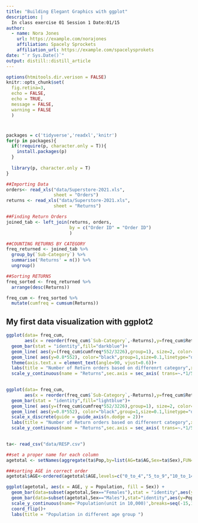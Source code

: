 ```yaml
---
title: "Building Elegant Graphics with ggplot"
description: |
  In class exercise 01 Session 1 Date:01/15
author:
  - name: Nora Jones 
    url: https://example.com/norajones
    affiliation: Spacely Sprockets
    affiliation_url: https://example.com/spacelysprokets
date: "`r Sys.Date()`"
output: distill::distill_article
---
```


```r
options(htmitools.dir.verison = FALSE)
knitr::opts_chunk$set(
  fig.retina=3,
  echo = FALSE,
  echo = TRUE,
  message = FALSE,
  warning = FALSE
  )
```


#
```r
packages = c('tidyverse','readxl','knitr')
for(p in packages){
  if(!require(p, character.only = T)){
    install.packages(p)
  }
    
  library(p, character.only = T)
}

```


```r
##Importing Data
orders<- read_xls("data/Superstore-2021.xls",
                  sheet = "Orders")
returns <- read_xls("data/Superstore-2021.xls",
                  sheet = "Returns")


```
```r
##Finding Return Orders
joined_tab <- left_join(returns, orders,
                        by = c("Order ID" = "Order ID")
                        )
```




```r
##COUNTING RETURNS BY CATEGORY
freq_returned <- joined_tab %>%
  group_by(`Sub-Category`) %>%
  summarise('Returns' = n()) %>%
  ungroup()
```
```r
##Sorting RETURNS
freq_sorted <- freq_returned %>%
  arrange(desc(Returns))
```
```r
freq_cum <- freq_sorted %>%
  mutate(cumfreq = cumsum(Returns))
```




## My first data visualization with ggplot2








```r
ggplot(data= freq_cum,
       aes(x = reorder(freq_cum$`Sub-Category`,-Returns),y=freq_cum$Returns))+
  geom_bar(stat = "identity",fill="darkblue")+
  geom_line( aes(y=(freq_cum$cumfreq*552/3226),group=1), size=2, color="orange")+
  geom_line( aes(y=0.8*552), color="black",group=1,size=0.1,linetype="dotted")+
  theme(axis.text.x = element_text(angle=90, vjust=0.6))+
  labs(title = "Number of Return orders based on differenrt category",x='Category')+
  scale_y_continuous(name = "Returns",sec.axis = sec_axis( trans=~.*1/552 ,name="Percentage",labels = scales::percent_format(accuracy = 1)))
  

```

```r
ggplot(data= freq_cum,
       aes(x = reorder(freq_cum$`Sub-Category`,-Returns),y=freq_cum$Returns))+
  geom_bar(stat = "identity",fill="lightblue")+
  geom_line( aes(y=(freq_cum$cumfreq*552/3226),group=1), size=2, color="orange")+
  geom_line( aes(y=0.8*552), color="black",group=1,size=0.1,linetype="dotted")+
  scale_x_discrete(guide = guide_axis(n.dodge = 2))+
  labs(title = "Number of Return orders based on differenrt category",x='Category')+
  scale_y_continuous(name = "Returns",sec.axis = sec_axis( trans=~.*1/552 ,name="Percentage",labels = scales::percent_format(accuracy = 1)))
  

```
```r
ta<- read_csv("data/RESP.csv")
```
```r
##set a proper name for each column
agetotal <- setNames(aggregate(ta$Pop,by=list(AG=ta$AG,Sex=ta$Sex),FUN=sum), c("AGE","Sex","Population"))
```
```r
###sorting AGE in correct order
agetotal$AGE<-ordered(agetotal$AGE,levels=c("0_to_4","5_to_9","10_to_14","15_to_19","20_to_24","25_to_29","30_to_34","35_to_39","40_to_44","45_to_49","50_to_54","55_to_59","60_to_64","65_to_69","70_to_74","75_to_79","80_to_84","85_to_89","90_and_over"))

```


```r
ggplot(agetotal, aes(x = AGE, y = Population, fill = Sex)) + 
  geom_bar(data=subset(agetotal,Sex=="Females"),stat = "identity",aes(y=Population/10000)) + 
  geom_bar(data=subset(agetotal,Sex=="Males"),stat="identity",aes(y=Population*(-1)/10000)) + 
  scale_y_continuous(name='Population(unit in 10,000)',breaks=seq(-15,15,1),labels=abs(seq(-15,15,1))) +
  coord_flip()+
  labs(title = "Population in different age group ")

```





